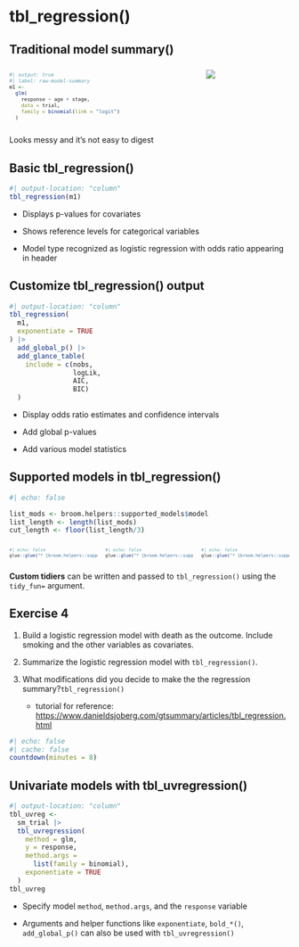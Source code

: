 # tbl_regression()

## Traditional model summary()

::: columns
::: {.column width="50%" style="font-size:0.75em;font-family:monospace"}
```r
#| output: true
#| label: raw-model-summary
m1 <- 
  glm(
    response ~ age + stage,
    data = trial,
    family = binomial(link = "logit")
  )
```
:::

::: {.column width="50%" style="font-size:0.5em;"}
![](images/raw-output-logistic-regression.png)
:::
:::

Looks [messy]{.emphasis} and it's not easy to digest

## Basic tbl_regression()

```r
#| output-location: "column"
tbl_regression(m1)
```

-   Displays [p-values]{.emphasis} for covariates

-   Shows [reference levels]{.emphasis} for categorical variables

-   [Model type recognized]{.emphasis} as logistic regression with odds ratio appearing in header

## Customize tbl_regression() output

```r
#| output-location: "column"
tbl_regression(
  m1,
  exponentiate = TRUE
) |> 
  add_global_p() |>
  add_glance_table(
    include = c(nobs,
                logLik,
                AIC,
                BIC)
  )
```

-   Display [odds ratio]{.emphasis} estimates and [confidence intervals]{.emphasis}

-   Add [global p-values]{.emphasis}

-   Add various model statistics

## Supported models in tbl_regression()

```r
#| echo: false

list_mods <- broom.helpers::supported_models$model
list_length <- length(list_mods)
cut_length <- floor(list_length/3)

```

::: {.columns style="font-size:0.65em"}
::: {.column width="30%"}

```r
#| echo: false
glue::glue("* {broom.helpers::supported_models$model[1:cut_length]} <br>") 
```

:::

::: {.column width="30%"}

```r
#| echo: false
glue::glue("* {broom.helpers::supported_models$model[(cut_length + 1): (2*cut_length)]} <br>") 
```

:::

::: {.column width="30%"}

```r
#| echo: false
glue::glue("* {broom.helpers::supported_models$model[(2*cut_length + 1):list_length]} <br>")
```

:::
:::

**Custom tidiers** can be written and passed to `tbl_regression()` using the `tidy_fun=` argument.

## Exercise 4

1.  Build a logistic regression model with death as the outcome. Include smoking and the other variables as covariates.

2.  Summarize the logistic regression model with `tbl_regression()`.

3.  What modifications did you decide to make the the regression summary?`tbl_regression()`

    -   tutorial for reference: [https://www.danieldsjoberg.com/gtsummary/articles/tbl_regression.html](https://www.danieldsjoberg.com/gtsummary/articles/tbl_regression.html)

```r
#| echo: false
#| cache: false
countdown(minutes = 8)
```

## Univariate models with tbl_uvregression()

```r
#| output-location: "column"
tbl_uvreg <- 
  sm_trial |> 
  tbl_uvregression(
    method = glm,
    y = response,
    method.args = 
      list(family = binomial),
    exponentiate = TRUE
  )
tbl_uvreg
```

-   Specify model `method`, `method.args`, and the `response` variable

-   Arguments and helper functions like `exponentiate`, `bold_*()`, `add_global_p()` can also be used with `tbl_uvregression()`
